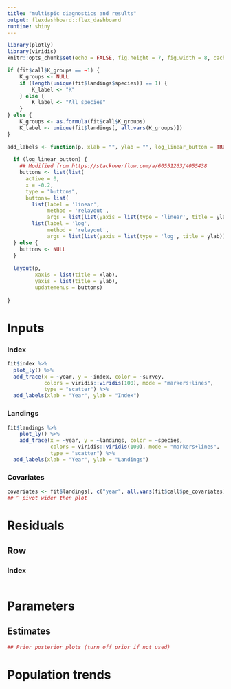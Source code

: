 ```yaml
---
title: "multispic diagnostics and results"
output: flexdashboard::flex_dashboard
runtime: shiny
---
```


```r
library(plotly)
library(viridis)
knitr::opts_chunk$set(echo = FALSE, fig.height = 7, fig.width = 8, cache = FALSE)
```


```r

if (fit$call$K_groups == ~1) {
    K_groups <- NULL
    if (length(unique(fit$landings$species)) == 1) {
        K_label <- "K"
    } else {
        K_label <- "All species"
    }
} else {
    K_groups <- as.formula(fit$call$K_groups)
    K_label <- unique(fit$landings[, all.vars(K_groups)])
}

add_labels <- function(p, xlab = "", ylab = "", log_linear_button = TRUE) {
  
  if (log_linear_button) {
    ## Modified from https://stackoverflow.com/a/60551263/4055438
    buttons <- list(list(
      active = 0,
      x = -0.2,
      type = "buttons",
      buttons= list(
        list(label = 'linear',
             method = 'relayout',
             args = list(list(yaxis = list(type = 'linear', title = ylab)))),
        list(label = 'log',
             method = 'relayout', 
             args = list(list(yaxis = list(type = 'log', title = ylab)))))))
  } else {
    buttons <- NULL
  }
  
  layout(p, 
         xaxis = list(title = xlab),
         yaxis = list(title = ylab),
         updatemenus = buttons)
  
}


```


Inputs
================================================================================

### Index

```r
fit$index %>%
  plot_ly() %>%
  add_trace(x = ~year, y = ~index, color = ~survey,
            colors = viridis::viridis(100), mode = "markers+lines",
            type = "scatter") %>% 
  add_labels(xlab = "Year", ylab = "Index")
```


### Landings

```r
fit$landings %>%
    plot_ly() %>%
    add_trace(x = ~year, y = ~landings, color = ~species,
              colors = viridis::viridis(100), mode = "markers+lines",
              type = "scatter") %>% 
  add_labels(xlab = "Year", ylab = "Landings")
```


### Covariates

```r
covariates <- fit$landings[, c("year", all.vars(fit$call$pe_covariates))]
## ^ pivot wider then plot
```



Residuals
================================================================================

Row {.tabset}
--------------------------------------------------------------------------------

### Index

```r

```


Parameters
================================================================================

## Estimates

```r
## Prior posterior plots (turn off prior if not used)
```


Population trends
================================================================================

```r

```

